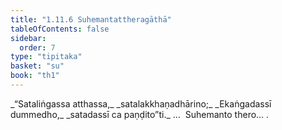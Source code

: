```yaml
---
title: "1.11.6 Suhemantattheragāthā"
tableOfContents: false
sidebar:
  order: 7
type: "tipitaka"
basket: "su"
book: "th1"
---
```



<DynamicBreadcrumb />

<Division number="106" book="th1" bookNo="19" page="242">

<Paragraph number="237" type="verses" book="th1">
_“Sataliṅgassa atthassa,_  
_satalakkhaṇadhārino;_  
_Ekaṅgadassī dummedho,_  
_satadassī ca paṇḍito”ti._  


</Paragraph>
</Division>

<Paragraph number="238" type="center" book="th1">
…  Suhemanto thero… .
</Paragraph>